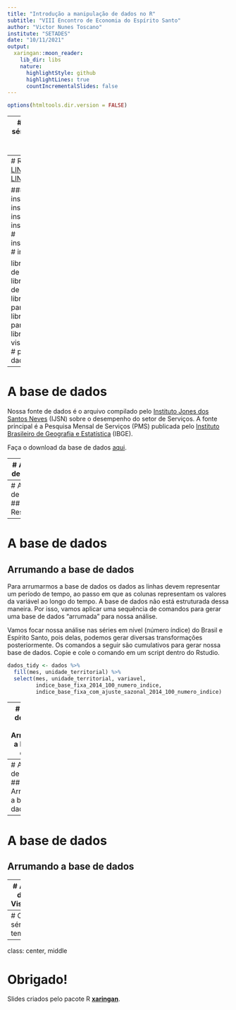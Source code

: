 ```yaml
---
title: "Introdução a manipulação de dados no R"
subtitle: "VIII Encontro de Economia do Espírito Santo"
author: "Victor Nunes Toscano"
institute: "SETADES"
date: "10/11/2021"
output:
  xaringan::moon_reader:
    lib_dir: libs
    nature:
      highlightStyle: github
      highlightLines: true
      countIncrementalSlides: false
---
```

```r
options(htmltools.dir.version = FALSE)
```

---
# Objetivo
Manipular as séries que serão utilizadas na apresentação dos modelos de previsão.


## Roteiro
1. Requisitos
2. Sobre a base de dados
3. Arrumando a base de dados (passo a passo)
  + Importar
  + Manipular
  + Exportar
4. Visualizando
5. Criando o objeto de série temporal (base)


---
# Requisitos
- R instalado - [LINK](https://cran.r-project.org/)
- RStudio instalado - [LINK](https://www.rstudio.com/products/rstudio/download/)

### Pacotes utilizados
```r
# install.packages("dplyr")
# install.packages("tidyr")
# install.packages("janitor")
# install.packages("lubridate")
# install.packages("ggplot2")
# install.packages("readxl")

library(dplyr) # manipulação de base de dados 
library(tidyr) # ferramenta de faxina de dados
library(janitor) # ferramenta para faxina de dados
library(lubridate) # pacote para lidar com datas
library(ggplot2) # pacote de visualização
library(readxl) # pacote para importar dados do Excel
```


---
# A base de dados

Nossa fonte de dados é o arquivo compilado pelo [Instituto Jones dos Santos Neves](http://ijsn.es.gov.br/) (IJSN) sobre o desempenho do setor de Serviços. A fonte principal é a Pesquisa Mensal de Serviços (PMS) publicada pelo [Instituto Brasileiro de Geografia e Estatística](https://sidra.ibge.gov.br/pesquisa/pms/tabelas) (IBGE).

Faça o download da base de dados [aqui](http://ijsn.es.gov.br/component/attachments/download/7576).

---
# A base de dados 

A **Pesquisa Mensal de Serviços** - PMS tem como objetivo produzir indicadores que permitam acompanhar o comportamento conjuntural dos principais segmentos empresariais não-financeiros do setor de serviços, excluindo-se os da saúde e da educação, complementando, através da análise de curto prazo, o mapeamento da estrutura das atividades de serviços no País, efetuado pela Pesquisa Anual de Serviços - PAS. Assim, a uma pesquisa de caráter anual e estrutural, vem se juntar outra de caráter conjuntural, imprescindível para o estudo das variações cíclicas do setor de serviços.

## Importando
Vamos olhar para a base de dados primeiro.

```r
dados <- readxl::read_xlsx("./bases/07_2021_PMS-78.xlsx", sheet = "Tabela 6442", skip = 2)
dados <- janitor::clean_names(dados) # para padronizar os nomes de variáveis
```


---
# A base de dados
## Resultado
```r
glimpse(dados) #comando para ver a estrutura da base de dados
```

---
# A base de dados
## Arrumando a base de dados
Para arrumarmos a base de dados os dados as linhas devem representar um período de tempo, ao passo em que as colunas representam os valores da variável ao longo do tempo. A base de dados não está estruturada dessa maneira. Por isso, vamos aplicar uma sequência de comandos para gerar uma base de dados "arrumada" para nossa análise.

Vamos focar nossa análise nas séries em nível (número índice) do Brasil e Espírito Santo, pois delas, podemos gerar diversas transformações posteriormente. Os comandos a seguir são cumulativos para gerar nossa base de dados. Copie e cole o comando em um script dentro do Rstudio.

```r
dados_tidy <- dados %>%
  fill(mes, unidade_territorial) %>%
  select(mes, unidade_territorial, variavel,
         indice_base_fixa_2014_100_numero_indice,
         indice_base_fixa_com_ajuste_sazonal_2014_100_numero_indice)
```




---
# A base de dados
## Arrumando a base de dados


---
# A base de dados
## Arrumando a base de dados


---
# A base de dados
## Arrumando a base de dados


---
# A base de dados
## Visualizando


---
# Objeto de série temporal


---

class: center, middle

# Obrigado!

Slides criados pelo pacote R [**xaringan**](https://github.com/yihui/xaringan).

